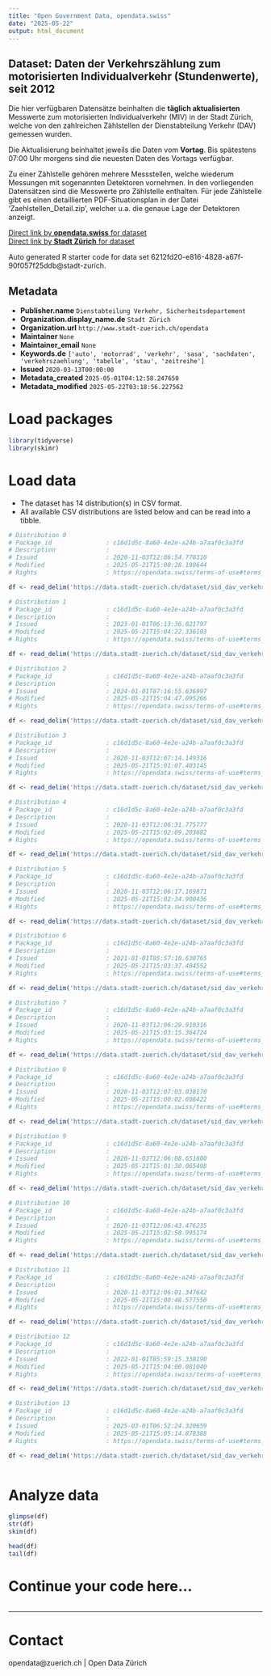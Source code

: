 ```yaml
---
title: "Open Government Data, opendata.swiss"
date: "2025-05-22"
output: html_document
---
```


## Dataset: Daten der Verkehrszählung zum motorisierten Individualverkehr (Stundenwerte), seit 2012

Die hier verfügbaren Datensätze beinhalten die **täglich aktualisierten** Messwerte zum motorisierten Individualverkehr (MIV) in der Stadt Zürich, welche von den zahlreichen Zählstellen der Dienstabteilung Verkehr (DAV) gemessen wurden.

Die Aktualisierung beinhaltet jeweils die Daten vom **Vortag**. Bis spätestens 07:00 Uhr morgens sind die neuesten Daten des Vortags verfügbar.

Zu einer Zählstelle gehören mehrere Messstellen, welche wiederum Messungen mit sogenannten Detektoren vornehmen. In den vorliegenden Datensätzen sind die Messwerte pro Zählstelle enthalten. Für jede Zählstelle gibt es einen detaillierten PDF-Situationsplan in der Datei 'Zaehlstellen_Detail.zip', welcher u.a. die genaue Lage der Detektoren anzeigt.

[Direct link by **opendata.swiss** for dataset](https://opendata.swiss/de/dataset/daten-der-verkehrszahlung-zum-motorisierten-individualverkehr-stundenwerte-seit-2012)<br>
[Direct link by **Stadt Zürich** for dataset](https://data.stadt-zuerich.ch/dataset/sid_dav_verkehrszaehlung_miv_od2031)

Auto generated R starter code for data set 6212fd20-e816-4828-a67f-90f057f25ddb@stadt-zurich.

## Metadata

- **Publisher.name** `Dienstabteilung Verkehr, Sicherheitsdepartement`
- **Organization.display_name.de** `Stadt Zürich`
- **Organization.url** `http://www.stadt-zuerich.ch/opendata`
- **Maintainer** `None`
- **Maintainer_email** `None`
- **Keywords.de** `['auto', 'motorrad', 'verkehr', 'sasa', 'sachdaten', 'verkehrszaehlung', 'tabelle', 'stau', 'zeitreihe']`
- **Issued** `2020-03-13T00:00:00`
- **Metadata_created** `2025-05-01T04:12:58.247650`
- **Metadata_modified** `2025-05-22T03:18:56.227562`


# Load packages

```r

library(tidyverse)
library(skimr)

```

# Load data

-   The dataset has 14 distribution(s) in CSV format.
-   All available CSV distributions are listed below and can be read into a tibble.

```r

# Distribution 0
# Package_id               : c16d1d5c-8a60-4e2e-a24b-a7aaf0c3a3fd
# Description              : 
# Issued                   : 2020-11-03T12:06:54.770310
# Modified                 : 2025-05-21T15:00:28.190644
# Rights                   : https://opendata.swiss/terms-of-use#terms_open

df <- read_delim('https://data.stadt-zuerich.ch/dataset/sid_dav_verkehrszaehlung_miv_od2031/download/sid_dav_verkehrszaehlung_miv_OD2031_2013.csv')

# Distribution 1
# Package_id               : c16d1d5c-8a60-4e2e-a24b-a7aaf0c3a3fd
# Description              : 
# Issued                   : 2023-01-01T06:13:36.021797
# Modified                 : 2025-05-21T15:04:22.336103
# Rights                   : https://opendata.swiss/terms-of-use#terms_open

df <- read_delim('https://data.stadt-zuerich.ch/dataset/sid_dav_verkehrszaehlung_miv_od2031/download/sid_dav_verkehrszaehlung_miv_OD2031_2023.csv')

# Distribution 2
# Package_id               : c16d1d5c-8a60-4e2e-a24b-a7aaf0c3a3fd
# Description              : 
# Issued                   : 2024-01-01T07:16:55.636997
# Modified                 : 2025-05-21T15:04:47.095266
# Rights                   : https://opendata.swiss/terms-of-use#terms_open

df <- read_delim('https://data.stadt-zuerich.ch/dataset/sid_dav_verkehrszaehlung_miv_od2031/download/sid_dav_verkehrszaehlung_miv_OD2031_2024.csv')

# Distribution 3
# Package_id               : c16d1d5c-8a60-4e2e-a24b-a7aaf0c3a3fd
# Description              : 
# Issued                   : 2020-11-03T12:07:14.149316
# Modified                 : 2025-05-21T15:01:07.403145
# Rights                   : https://opendata.swiss/terms-of-use#terms_open

df <- read_delim('https://data.stadt-zuerich.ch/dataset/sid_dav_verkehrszaehlung_miv_od2031/download/sid_dav_verkehrszaehlung_miv_OD2031_2015.csv')

# Distribution 4
# Package_id               : c16d1d5c-8a60-4e2e-a24b-a7aaf0c3a3fd
# Description              : 
# Issued                   : 2020-11-03T12:06:31.775777
# Modified                 : 2025-05-21T15:02:09.203682
# Rights                   : https://opendata.swiss/terms-of-use#terms_open

df <- read_delim('https://data.stadt-zuerich.ch/dataset/sid_dav_verkehrszaehlung_miv_od2031/download/sid_dav_verkehrszaehlung_miv_OD2031_2017.csv')

# Distribution 5
# Package_id               : c16d1d5c-8a60-4e2e-a24b-a7aaf0c3a3fd
# Description              : 
# Issued                   : 2020-11-03T12:06:17.169871
# Modified                 : 2025-05-21T15:02:34.900436
# Rights                   : https://opendata.swiss/terms-of-use#terms_open

df <- read_delim('https://data.stadt-zuerich.ch/dataset/sid_dav_verkehrszaehlung_miv_od2031/download/sid_dav_verkehrszaehlung_miv_OD2031_2018.csv')

# Distribution 6
# Package_id               : c16d1d5c-8a60-4e2e-a24b-a7aaf0c3a3fd
# Description              : 
# Issued                   : 2021-01-01T05:57:10.630765
# Modified                 : 2025-05-21T15:03:37.404552
# Rights                   : https://opendata.swiss/terms-of-use#terms_open

df <- read_delim('https://data.stadt-zuerich.ch/dataset/sid_dav_verkehrszaehlung_miv_od2031/download/sid_dav_verkehrszaehlung_miv_OD2031_2021.csv')

# Distribution 7
# Package_id               : c16d1d5c-8a60-4e2e-a24b-a7aaf0c3a3fd
# Description              : 
# Issued                   : 2020-11-03T12:06:29.910316
# Modified                 : 2025-05-21T15:03:15.364724
# Rights                   : https://opendata.swiss/terms-of-use#terms_open

df <- read_delim('https://data.stadt-zuerich.ch/dataset/sid_dav_verkehrszaehlung_miv_od2031/download/sid_dav_verkehrszaehlung_miv_OD2031_2020.csv')

# Distribution 8
# Package_id               : c16d1d5c-8a60-4e2e-a24b-a7aaf0c3a3fd
# Description              : 
# Issued                   : 2020-11-03T12:07:03.038170
# Modified                 : 2025-05-21T15:00:02.608422
# Rights                   : https://opendata.swiss/terms-of-use#terms_open

df <- read_delim('https://data.stadt-zuerich.ch/dataset/sid_dav_verkehrszaehlung_miv_od2031/download/sid_dav_verkehrszaehlung_miv_OD2031_2012.csv')

# Distribution 9
# Package_id               : c16d1d5c-8a60-4e2e-a24b-a7aaf0c3a3fd
# Description              : 
# Issued                   : 2020-11-03T12:06:08.651800
# Modified                 : 2025-05-21T15:01:30.065498
# Rights                   : https://opendata.swiss/terms-of-use#terms_open

df <- read_delim('https://data.stadt-zuerich.ch/dataset/sid_dav_verkehrszaehlung_miv_od2031/download/sid_dav_verkehrszaehlung_miv_OD2031_2016.csv')

# Distribution 10
# Package_id               : c16d1d5c-8a60-4e2e-a24b-a7aaf0c3a3fd
# Description              : 
# Issued                   : 2020-11-03T12:06:43.476235
# Modified                 : 2025-05-21T15:02:58.995174
# Rights                   : https://opendata.swiss/terms-of-use#terms_open

df <- read_delim('https://data.stadt-zuerich.ch/dataset/sid_dav_verkehrszaehlung_miv_od2031/download/sid_dav_verkehrszaehlung_miv_OD2031_2019.csv')

# Distribution 11
# Package_id               : c16d1d5c-8a60-4e2e-a24b-a7aaf0c3a3fd
# Description              : 
# Issued                   : 2020-11-03T12:06:01.347642
# Modified                 : 2025-05-21T15:00:48.577550
# Rights                   : https://opendata.swiss/terms-of-use#terms_open

df <- read_delim('https://data.stadt-zuerich.ch/dataset/sid_dav_verkehrszaehlung_miv_od2031/download/sid_dav_verkehrszaehlung_miv_OD2031_2014.csv')

# Distribution 12
# Package_id               : c16d1d5c-8a60-4e2e-a24b-a7aaf0c3a3fd
# Description              : 
# Issued                   : 2022-01-01T05:59:15.338190
# Modified                 : 2025-05-21T15:04:00.081040
# Rights                   : https://opendata.swiss/terms-of-use#terms_open

df <- read_delim('https://data.stadt-zuerich.ch/dataset/sid_dav_verkehrszaehlung_miv_od2031/download/sid_dav_verkehrszaehlung_miv_OD2031_2022.csv')

# Distribution 13
# Package_id               : c16d1d5c-8a60-4e2e-a24b-a7aaf0c3a3fd
# Description              : 
# Issued                   : 2025-03-01T06:52:24.320659
# Modified                 : 2025-05-21T15:05:14.878388
# Rights                   : https://opendata.swiss/terms-of-use#terms_open

df <- read_delim('https://data.stadt-zuerich.ch/dataset/sid_dav_verkehrszaehlung_miv_od2031/download/sid_dav_verkehrszaehlung_miv_OD2031_2025.csv')



```

# Analyze data

```r

glimpse(df)
str(df)
skim(df)

head(df)
tail(df)

```

# Continue your code here...

```r

```

------------------------------------------------------------------------

# Contact

opendata@zuerich.ch | Open Data Zürich
